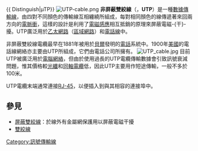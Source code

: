 {{ Distinguish|µTP}}
{{noteTA
|T=zh-cn:双绞线; zh-tw:雙絞線; zh-hk:雙絞線;
|1=zh-cn:双绞线; zh-tw:雙絞線; zh-hk:雙絞線;
|2=zh-cn:非屏蔽双绞线; zh-tw:無遮蔽雙絞線; zh-hk:無遮蔽雙絞線;
|3=zh-cn:屏蔽双绞线; zh-tw:遮蔽雙絞線; zh-hk:遮蔽雙絞線;
|4=zh-cn:非屏蔽; zh-tw:無遮蔽; zh-hk:無遮蔽;
|5=zh-cn:屏蔽; zh-tw:遮蔽; zh-hk:遮蔽;
}}
{{mergeto|双绞线}}
{{noteTA|G1=IT}}
[[File:UTP-cable.png|thumb]]
'''非屏蔽雙絞線'''（{{lang-en|Unshielded Twisted Pair}}，'''UTP'''）是一種[[數據|數據]][[傳輸線|傳輸線]]，由四對不同顏色的傳輸線互相纏繞所組成，每對相同顏色的線傳遞著來回兩方向的[[電脈衝|電脈衝]]，這樣的設計是利用了[[電磁感應|電磁感應]]相互抵銷的原理來屏蔽電磁-{干}-擾。UTP廣泛用於[[乙太網路|乙太網路]]（[[LAN|區域網路]]）和[[電話線|電話線]]中。

非屏蔽雙絞線電纜最早在1881年被用於[[亞歷山大·格拉漢姆·貝爾|貝爾]]發明的[[電話|電話]]系統中。1900年[[美國|美國]]的電話線網絡亦主要由UTP所組成，它們由電話公司所擁有。
[[Image:UTP_cable.jpg|thumb]]
目前UTP被廣泛用於[[電腦網絡|電腦網絡]]，但由於使用過長的UTP電纜傳輸數據會引致訊號衰減問題，惟其價格較[[光纖|光纖]]和[[同軸電纜|同軸電纜]]低，因此UTP主要用作短途傳輸，一般不多於100米。

UTP電纜末端通常連接[[RJ-45|RJ-45]]，以便插入到與其相容的連接埠中。

==參見==
{{noteTA
|T=zh-cn:双绞线; zh-tw:雙絞線; zh-hk:雙絞線;
|1=zh-cn:双绞线; zh-tw:雙絞線; zh-hk:雙絞線;
|2=zh-cn:非屏蔽双绞线; zh-tw:無遮蔽雙絞線; zh-hk:無遮蔽雙絞線;
|3=zh-cn:屏蔽双绞线; zh-tw:遮蔽雙絞線; zh-hk:遮蔽雙絞線;
|4=zh-cn:非屏蔽; zh-tw:無遮蔽; zh-hk:無遮蔽;
|5=zh-cn:屏蔽; zh-tw:遮蔽; zh-hk:遮蔽;
}}
*[[屏蔽雙絞線|屏蔽雙絞線]]：於線外有金屬網保護用以屏蔽電磁干擾
*[[雙絞線|雙絞線]]

[[Category:訊號傳輸線|Category:訊號傳輸線]]